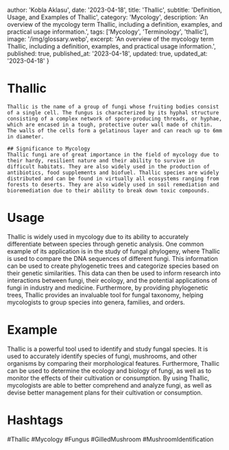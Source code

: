 
  author: 'Kobla Aklasu',
  date: '2023-04-18',
  title: 'Thallic',
  subtitle: 'Definition, Usage, and Examples of Thallic',
  category: 'Mycology',
  description: 'An overview of the mycology term Thallic, including a definition, examples, and practical usage information.',
  tags: ['Mycology', 'Terminology', 'thallic'],
  image: '/img/glossary.webp',
  excerpt: 'An overview of the mycology term Thallic, including a definition, examples, and practical usage information.',
  published: true,
  published_at: '2023-04-18',
  updated: true,
  updated_at: '2023-04-18'
}




# Thallic
    Thallic is the name of a group of fungi whose fruiting bodies consist of a single cell. The fungus is characterized by its hyphal structure consisting of a complex network of spore-producing threads, or hyphae, which are encased in a tough, protective outer wall made of chitin. The walls of the cells form a gelatinous layer and can reach up to 6mm in diameter.
    
    ## Significance to Mycology
    Thallic fungi are of great importance in the field of mycology due to their hardy, resilient nature and their ability to survive in difficult habitats. They are also widely used in the production of antibiotics, food supplements and biofuel. Thallic species are widely distributed and can be found in virtually all ecosystems ranging from forests to deserts. They are also widely used in soil remediation and bioremediation due to their ability to break down toxic compounds.

# Usage

Thallic is widely used in mycology due to its ability to accurately differentiate between species through genetic analysis. One common example of its application is in the study of fungal phylogeny, where Thallic is used to compare the DNA sequences of different fungi. This information can be used to create phylogenetic trees and categorize species based on their genetic similarities. This data can then be used to inform research into interactions between fungi, their ecology, and the potential applications of fungi in industry and medicine. Furthermore, by providing phylogenetic trees, Thallic provides an invaluable tool for fungal taxonomy, helping mycologists to group species into genera, families, and orders.

# Example

Thallic is a powerful tool used to identify and study fungal species. It is used to accurately identify species of fungi, mushrooms, and other organisms by comparing their morphological features. Furthermore, Thallic can be used to determine the ecology and biology of fungi, as well as to monitor the effects of their cultivation or consumption. By using Thallic, mycologists are able to better comprehend and analyze fungi, as well as devise better management plans for their cultivation or consumption.

# Hashtags

#Thallic #Mycology #Fungus #GilledMushroom #MushroomIdentification


